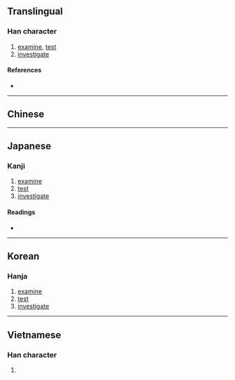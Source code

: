 {{also|考}}
{{character info/new}}
==Translingual==

===Han character===
{{Han char|rn=66|rad=攴|as=02|sn=6|four=18240|canj=MSOK|ids=⿰丂攵}}

# [[examine]], [[test]]
# [[investigate]]

====References====
* {{Han ref|kx=0468.080|dkj=13111|dj=0816.010|hdz=21448.010|uh=6537|ud=25911|bh=CAF7|bd=51959}}

----

==Chinese==
{{zh-see|考|v}}

----

==Japanese==

===Kanji===
{{ja-kanji|grade=|rs=攴02}}

# [[examine]]
# [[test]]
# [[investigate]]

====Readings====
* {{ja-readings
|goon=こう<かう
|kanon=こう<かう
|kun=かんが-える
}}

----

==Korean==

===Hanja===
{{ko-hanja|hangeul=고|eumhun=|rv=go|mr=ko|y=ko}}

# [[examine]]
# [[test]]
# [[investigate]]

----

==Vietnamese==

===Han character===
{{vi-hantu|rs=攴02|khảo}}

# {{rfdef|vi|sort=攴02}}